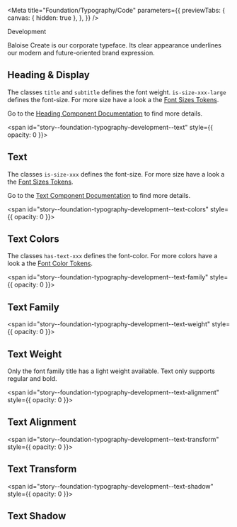 
<Meta
  title="Foundation/Typography/Code"
  parameters={{
    previewTabs: {
      canvas: { hidden: true },
    },
  }}
/>

<bal-doc-banner id="story--foundation-typography-development--heading-and-display" subtitle="Foundation/Typography" color="purple">Development</bal-doc-banner>

<bal-doc-lead>Baloise Create is our corporate typeface. Its clear appearance underlines our modern and future-oriented brand expression.</bal-doc-lead>

## Heading & Display

The classes `title` and `subtitle` defines the font weight. `is-size-xxx-large` defines the font-size.
For more size have a look a the [Font Sizes Tokens](?path=/docs/foundation-typography-design-tokens--page#sizes).

Go to the [Heading Component Documentation](?path=/docs/components-heading--basic) to find more details.

<Canvas withSource="open">
  <Story id="foundation-typography-development--heading-and-display" />
</Canvas>

<span id="story--foundation-typography-development--text" style={{ opacity: 0 }}></span>

## Text

The classes `is-size-xxx` defines the font-size.
For more size have a look a the [Font Sizes Tokens](?path=/docs/foundation-typography-design-tokens--page#sizes).

Go to the [Text Component Documentation](?path=/docs/components-text--basic) to find more details.

<Canvas withSource="open">
  <Story id="foundation-typography-development--text" />
</Canvas>

<span id="story--foundation-typography-development--text-colors" style={{ opacity: 0 }}></span>

## Text Colors

The classes `has-text-xxx` defines the font-color.
For more colors have a look a the [Font Color Tokens](?path=/docs/foundation-typography-design-tokens--page#colors).

<Canvas withSource="open">
  <Story id="foundation-typography-development--text-colors" />
</Canvas>

<span id="story--foundation-typography-development--text-family" style={{ opacity: 0 }}></span>

## Text Family

<Canvas withSource="open">
  <Story id="foundation-typography-development--text-family" />
</Canvas>

<span id="story--foundation-typography-development--text-weight" style={{ opacity: 0 }}></span>

## Text Weight

Only the font family title has a light weight available. Text only supports regular and bold.

<Canvas withSource="open">
  <Story id="foundation-typography-development--text-weight" />
</Canvas>

<span id="story--foundation-typography-development--text-alignment" style={{ opacity: 0 }}></span>

## Text Alignment

<Canvas withSource="open">
  <Story id="foundation-typography-development--text-alignment" />
</Canvas>

<span id="story--foundation-typography-development--text-transform" style={{ opacity: 0 }}></span>

## Text Transform

<Canvas withSource="open">
  <Story id="foundation-typography-development--text-transform" />
</Canvas>

<span id="story--foundation-typography-development--text-shadow" style={{ opacity: 0 }}></span>

## Text Shadow

<Canvas withSource="open">
  <Story id="foundation-typography-development--text-shadow" />
</Canvas>

<bal-doc-github link="/stories/foundation/typography/02-development.docs.mdx"></bal-doc-github>
